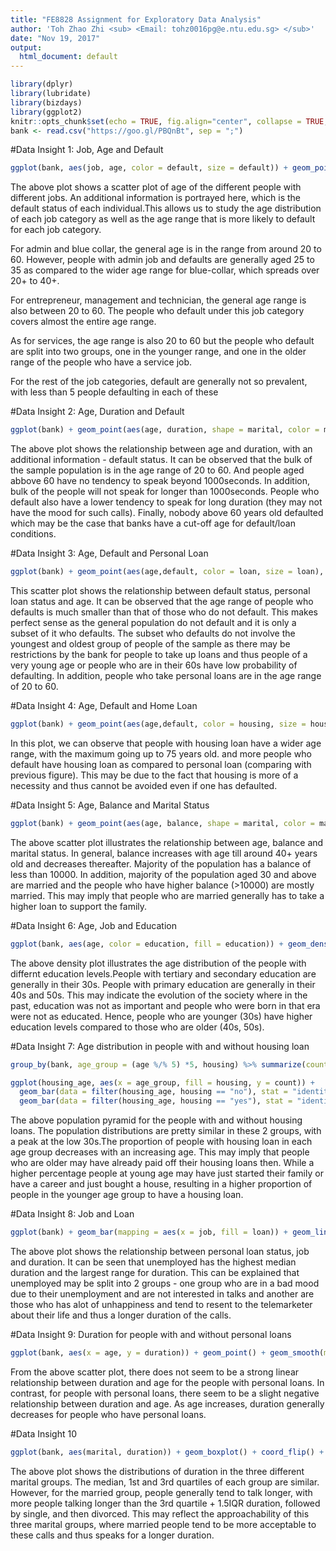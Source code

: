 ---
title: "FE8828 Assignment for Exploratory Data Analysis"
author: 'Toh Zhao Zhi <sub> <Email: tohz0016pg@e.ntu.edu.sg> </sub>'
date: "Nov 19, 2017"
output:
  html_document: default
---
```{r setup, include =FALSE}
library(dplyr)
library(lubridate)
library(bizdays)
library(ggplot2)
knitr::opts_chunk$set(echo = TRUE, fig.align="center", collapse = TRUE, cache = TRUE)
bank <- read.csv("https://goo.gl/PBQnBt", sep = ";")
```

#Data Insight 1: Job, Age and Default
```{r, echo = TRUE}
ggplot(bank, aes(job, age, color = default, size = default)) + geom_point(alpha = 0.2) + theme(axis.text.x = element_text(angle = 90, hjust = 1)) + ggtitle("Scatter Plot of Age in different Job Categories and Default Status")
```
The above plot shows a scatter plot of age of the different people with different jobs. An additional information is portrayed here, which is the default status of each individual.This allows us to study the age distribution of each job category as well as the age range that is more likely to default for each job category. 

For admin and blue collar, the general age is in the range from around 20 to 60. However, people with admin job and defaults are generally aged 25 to 35 as compared to the wider age range for blue-collar, which spreads over 20+ to 40+.

For entrepreneur, management and technician, the general age range is also between 20 to 60. The people who default under this job category covers almost the entire age range. 

As for services, the age range is also 20 to 60 but the people who default are split into two groups, one in the younger range, and one in the older range of the people who have a service job.

For the rest of the job categories, default are generally not so prevalent, with less than 5 people defaulting in each of these 

#Data Insight 2: Age, Duration and Default
```{r, echo = TRUE}
ggplot(bank) + geom_point(aes(age, duration, shape = marital, color = marital), alpha = 0.5) + ggtitle("Scatter Plot of Duration Against Age for People with Different Default Status")
```
The above plot shows the relationship between age and duration, with an additional information - default status. It can be observed that the bulk of the sample population is in the age range of 20 to 60. And people aged abbove 60 have no tendency to speak beyond 1000seconds. In addition, bulk of the people will not speak for longer than 1000seconds. People who default also have a lower tendency to speak for long duration (they may not have the mood for such calls). Finally, nobody above 60 years old defaulted which may be the case that banks have a cut-off age for default/loan conditions.

#Data Insight 3: Age, Default and Personal Loan
```{r, echo = TRUE}
ggplot(bank) + geom_point(aes(age,default, color = loan, size = loan), alpha = 0.5)+ ggtitle("Plot of Age for People with Different Default and Personal Loan Status")
```
This scatter plot shows the relationship between default status, personal loan status and age. It can be observed that the age range of people who defaults is much smaller than that of those who do not default. This makes perfect sense as the general population do not default and it is only a subset of it who defaults. The subset who defaults do not involve the youngest and oldest group of people of the sample as there may be restrictions by the bank for people to take up loans and thus people of a very young age or people who are in their 60s have low probability of defaulting. In addition, people who take personal loans are in the age range of 20 to 60. 

#Data Insight 4: Age, Default and Home Loan
```{r, echo = TRUE}
ggplot(bank) + geom_point(aes(age,default, color = housing, size = housing), alpha = 0.5) + ggtitle("Plot of Age for People with Different Default and Housing Loan Status")
```
In this plot, we can observe that people with housing loan have a wider age range, with the maximum going up to 75 years old. and more people who default have housing loan as compared to personal loan (comparing with previous figure). This may be due to the fact that housing is more of a necessity and thus cannot be avoided even if one has defaulted.

#Data Insight 5: Age, Balance and Marital Status
```{r, echo = TRUE}
ggplot(bank) + geom_point(aes(age, balance, shape = marital, color = marital), alpha = 0.5) + ggtitle("Scatter Plot of Balance Against Age for People with Different Marital Status")
```
The above scatter plot illustrates the relationship between age, balance and marital status. In general, balance increases with age till around 40+ years old and decreases thereafter. Majority of the population has a balance of less than 10000. In addition, majority of the population aged 30 and above are married and the people who have higher balance (>10000) are mostly married. This may imply that people who are married generally has to take a higher loan to support the family.

#Data Insight 6: Age, Job and Education
```{r, echo = TRUE}
ggplot(bank, aes(age, color = education, fill = education)) + geom_density(alpha =0.5) + ggtitle("Density Graph for Age for People with Different Education Levels")
```
The above density plot illustrates the age distribution of the people with differnt education levels.People with tertiary and secondary education are generally in their 30s. People with primary education are generally in their 40s and 50s. This may indicate the evolution of the society where in the past, education was not as important and people who were born in that era were not as educated. Hence, people who are younger (30s) have higher education levels compared to those who are older (40s, 50s).

#Data Insight 7: Age distribution in people with and without housing loan
```{r, echo = TRUE}
group_by(bank, age_group = (age %/% 5) *5, housing) %>% summarize(count = n()) %>% ungroup()-> housing_age

ggplot(housing_age, aes(x = age_group, fill = housing, y = count)) +
  geom_bar(data = filter(housing_age, housing == "no"), stat = "identity") + 
  geom_bar(data = filter(housing_age, housing == "yes"), stat = "identity", aes(y = -count)) +  scale_y_continuous(breaks = seq(-600,600,100), labels = abs(seq(-600,600,100))) + coord_flip() + xlab("Age Group") + ylab("Number of People") + ggtitle("Population Pyramid for People with and without Housing Loans")
```
The above population pyramid for the people with and without housing loans. The population distributions are pretty similar in these 2 groups, with a peak at the low 30s.The proportion of people with housing loan in each age group decreases with an increasing age. This may imply that people who are older may have already paid off their housing loans then. While a higher percentage people at young age may have just started their family or have a career and just bought a house, resulting in a higher proportion of people in the younger age group to have a housing loan.

#Data Insight 8: Job and Loan
```{r, echo = TRUE}
ggplot(bank) + geom_bar(mapping = aes(x = job, fill = loan)) + geom_line(aes(x = job, y = duration/3)) + geom_point(data = group_by(bank, job) %>% summarize(duration = median(duration/3)) %>% ungroup(), aes(x = job, y = duration), inherit.aes = FALSE) + scale_x_discrete(limit = rev(levels(reorder(bank$job, bank$duration, FUN = median)))) + xlab("Job sorted according to \nMedian Duration \n(Longest - Shortest)") + ylab("Count \n Duration/3") + coord_flip() + ggtitle("Duration and Personal Loan Status Chart for Different Job Categories")
```
The above plot shows the relationship between personal loan status, job and duration. It can be seen that unemployed has the highest median duration and the largest range for duration. This can be explained that unemployed may be split into 2 groups - one group who are in a bad mood due to their unemployment and are not interested in talks and another are those who has alot of unhappiness and tend to resent to the telemarketer about their life and thus a longer duration of the calls.

#Data Insight 9: Duration for people with and without personal loans
```{r, echo = TRUE}
ggplot(bank, aes(x = age, y = duration)) + geom_point() + geom_smooth(method = "lm") + facet_grid(.~loan) + ggtitle("Plot of Duration Against Age in \n People Without Personal Loan and People With Personal Loan")
```
From the above scatter plot, there does not seem to be a strong linear relationship between duration and age for the people with personal loans. In contrast, for people with personal loans, there seem to be a slight negative relationship between duration and age. As age increases, duration generally decreases for people who have personal loans.

#Data Insight 10
```{r, echo = TRUE}
ggplot(bank, aes(marital, duration)) + geom_boxplot() + coord_flip() + ggtitle("Box Plot of Duration for Different Marital Status")
```
The above plot shows the distributions of duration in the three different marital groups. The median, 1st and 3rd quartiles of each group are similar. However, for the married group, people generally tend to talk longer, with more people talking longer than the 3rd quartile + 1.5IQR duration, followed by single, and then divorced. This may reflect the approachability of this three marital groups, where married people tend to be more acceptable to these calls and thus speaks for a longer duration.
